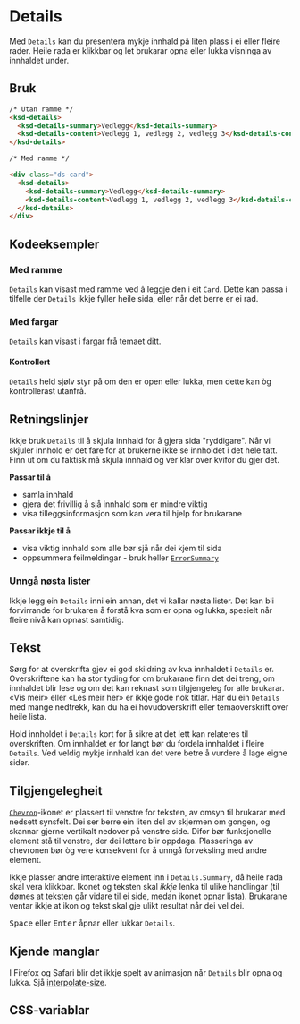 


<Meta of={DetailsStories} />

# Details

Med `Details` kan du presentera mykje innhald på liten plass i ei eller fleire rader. Heile rada er klikkbar og let brukarar opna eller lukka visninga av innhaldet under.

<Primary />
<Controls />

## Bruk

```html
/* Utan ramme */
<ksd-details>
  <ksd-details-summary>Vedlegg</ksd-details-summary>
  <ksd-details-content>Vedlegg 1, vedlegg 2, vedlegg 3</ksd-details-content>
</ksd-details>

/* Med ramme */

<div class="ds-card">
  <ksd-details>
    <ksd-details-summary>Vedlegg</ksd-details-summary>
    <ksd-details-content>Vedlegg 1, vedlegg 2, vedlegg 3</ksd-details-content>
  </ksd-details>
</div>
```

## Kodeeksempler

### Med ramme

`Details` kan visast med ramme ved å leggje den i eit `Card`.
Dette kan passa i tilfelle der `Details` ikkje fyller heile sida, eller når det berre er ei rad.

<Canvas of={DetailsStories.InCard} />

### Med fargar

`Details` kan visast i fargar frå temaet ditt.

<Canvas of={DetailsStories.InCardWithColor} />

#### Kontrollert

`Details` held sjølv styr på om den er open eller lukka, men dette kan òg kontrollerast utanfrå.

<Canvas of={DetailsStories.Controlled} />

## Retningslinjer

Ikkje bruk `Details` til å skjula innhald for å gjera sida "ryddigare". Når vi skjuler innhold er det fare for at brukerne ikke se innholdet i det hele tatt. Finn ut om du faktisk må skjula innhald og ver klar over kvifor du gjer det.

**Passar til å**

- samla innhald
- gjera det frivillig å sjå innhald som er mindre viktig
- visa tilleggsinformasjon som kan vera til hjelp for brukarane

**Passar ikkje til å**

- visa viktig innhald som alle bør sjå når dei kjem til sida
- oppsummera feilmeldingar - bruk heller [`ErrorSummary`](/docs/komponenter-errorsummary--docs)

### Unngå nøsta lister

Ikkje legg ein `Details` inni ein annan, det vi kallar nøsta lister. Det kan bli forvirrande for brukaren å forstå kva som er opna og lukka, spesielt når fleire nivå kan opnast samtidig.

## Tekst

Sørg for at overskrifta gjev ei god skildring av kva innhaldet i `Details` er. Overskriftene kan ha stor tyding for om brukarane finn det dei treng, om innhaldet blir lese og om det kan reknast som tilgjengeleg for alle brukarar. «Vis meir» eller «Les meir her» er ikkje gode nok titlar. Har du ein `Details` med mange nedtrekk, kan du ha ei hovudoverskrift eller temaoverskrift over heile lista.

Hold innholdet i `Details` kort for å sikre at det lett kan relateres til overskriften. Om innhaldet er for langt bør du fordela innhaldet i fleire `Details`. Ved veldig mykje innhald kan det vere betre å vurdere å lage eigne sider.

## Tilgjengelegheit

[`Chevron`](https://aksel.nav.no/ikoner/ChevronDown)-ikonet er plassert til venstre for teksten, av omsyn til brukarar med nedsett synsfelt. Dei ser berre ein liten del av skjermen om gongen, og skannar gjerne vertikalt nedover på venstre side. Difor bør funksjonelle element stå til venstre, der dei lettare blir oppdaga. Plasseringa av chevronen bør òg vere konsekvent for å unngå forveksling med andre element.

Ikkje plasser andre interaktive element inn i `Details.Summary`, då heile rada skal vera klikkbar. Ikonet og teksten skal _ikkje_ lenka til ulike handlingar (til dømes at teksten går vidare til ei side, medan ikonet opnar lista). Brukarane ventar ikkje at ikon og tekst skal gje ulikt resultat når dei vel dei.

<kbd>Space</kbd> eller <kbd>Enter</kbd> åpnar eller lukkar `Details`.

## Kjende manglar

I Firefox og Safari blir det ikkje spelt av animasjon når `Details` blir opna og lukka.
Sjå [interpolate-size](https://developer.mozilla.org/en-US/docs/Web/CSS/interpolate-size).

## CSS-variablar

<CssVariables css={css} />
